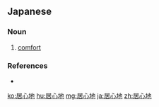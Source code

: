 ==Japanese==
{{ja-kanjitab|い|ここ|k2=ごこ|ち|r=y}}

===Noun===
{{ja-noun|いごこち}}

# [[comfort]]
#: {{ja-usex|この町が居心地いい。|この まち が いごこち い.い。|I feel quite at home in this town.}}

===References===
* {{R:Shogakukan}}

[[ko:居心地]]
[[hu:居心地]]
[[mg:居心地]]
[[ja:居心地]]
[[zh:居心地]]